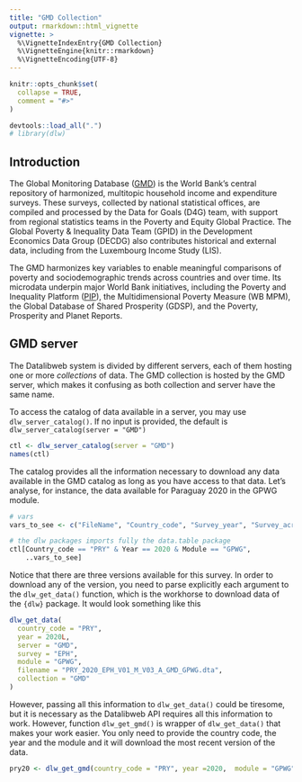 ```yaml
---
title: "GMD Collection"
output: rmarkdown::html_vignette
vignette: >
  %\VignetteIndexEntry{GMD Collection}
  %\VignetteEngine{knitr::rmarkdown}
  %\VignetteEncoding{UTF-8}
---
```


```r
knitr::opts_chunk$set(
  collapse = TRUE,
  comment = "#>"
)
```

```r
devtools::load_all(".")
# library(dlw)
```

## Introduction
The Global Monitoring Database ([GMD](https://worldbankgroup.sharepoint.com/:u:/r/sites/WBPoverty/SitePages/PublishingPages/Global-Monitoring-Database-GMD-02062020-093339.aspx?csf=1&web=1&e=dVCBX4)) is the World Bank’s central repository of harmonized, multitopic household income and expenditure surveys. These surveys, collected by national statistical offices, are compiled and processed by the Data for Goals (D4G) team, with support from regional statistics teams in the Poverty and Equity Global Practice. The Global Poverty & Inequality Data Team (GPID) in the Development Economics Data Group (DECDG) also contributes historical and external data, including from the Luxembourg Income Study (LIS).

The GMD harmonizes key variables to enable meaningful comparisons of poverty and sociodemographic trends across countries and over time. Its microdata underpin major World Bank initiatives, including the Poverty and Inequality Platform ([PIP](https://pip.worldbank.org/home)), the Multidimensional Poverty Measure (WB MPM), the Global Database of Shared Prosperity (GDSP), and the Poverty, Prosperity and Planet Reports.


## GMD server

The Datalibweb system is divided by different servers, each of them hosting one or more *collections* of data. The GMD collection is hosted by the GMD server, which makes it confusing as both collection and server have the same name. 

To access the catalog of data available in a server, you may use `dlw_server_catalog()`. If no input is provided, the default is `dlw_server_catalog(server = "GMD")`

```r
ctl <- dlw_server_catalog(server = "GMD")
names(ctl)
```

The catalog provides all the information necessary to download any data available in the GMD catalog as long as you have access to that data. Let's analyse, for instance, the data available for Paraguay 2020 in the GPWG module. 

```r
# vars
vars_to_see <- c("FileName", "Country_code", "Survey_year", "Survey_acronym", "Vermast", "Veralt")

# the dlw packages imports fully the data.table package
ctl[Country_code == "PRY" & Year == 2020 & Module == "GPWG", 
    ..vars_to_see]
```

Notice that there are three versions available for this survey. In order to download any of the version, you need to parse explicitly each argument to the `dlw_get_data()` function, which is the workhorse to download data of the `{dlw}` package. It would look something like this

```r
dlw_get_data(
  country_code = "PRY",
  year = 2020L,
  server = "GMD",
  survey = "EPH",
  module = "GPWG",
  filename = "PRY_2020_EPH_V01_M_V03_A_GMD_GPWG.dta",
  collection = "GMD"
)
```

However, passing all this information to `dlw_get_data()` could be tiresome, but it is necessary as the Datalibweb API requires all this information to work. However, function `dlw_get_gmd()` is wrapper of `dlw_get_data()` that makes your work easier. You only need to provide the country code, the year and the module and it will download the most recent version of the data. 

```r
pry20 <- dlw_get_gmd(country_code = "PRY", year =2020,  module = "GPWG")
```




